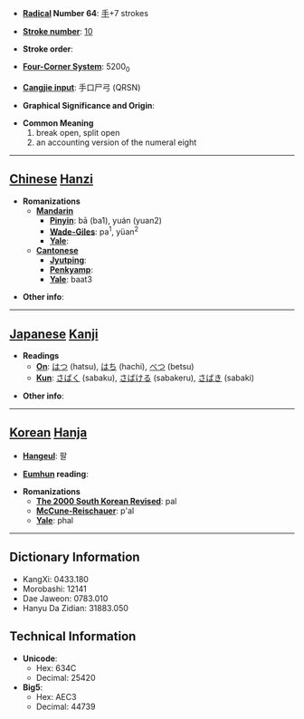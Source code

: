 * '''[[Wiktionary:Chinese radical index| Radical]] Number 64''': [[Wiktionary:Chinese radical index 手|手]]+7 strokes

* '''[[Wiktionary:Chinese total strokes index|Stroke number]]''': [[Wiktionary:Chinese total strokes index 10|10]]

* '''Stroke order''': 

* '''[[Wiktionary:Chinese four corner index|Four-Corner System]]''': 5200<sub>0</sub>

* '''[[Wiktionary:Chinese Cangjie index|Cangjie input]]''': 手口尸弓 (QRSN)

* '''Graphical Significance and Origin''': 

* '''Common Meaning'''
*#break open, split open
*# an accounting version of the numeral eight


----

== [[Chinese]] [[Hanzi]] ==

* '''Romanizations'''
** '''[[Mandarin]]'''
*** '''[[Pinyin]]''': bā (ba1), yuán (yuan2)
*** '''[[Wade-Giles]]''': pa<sup>1</sup>, yüan<sup>2</sup>
*** '''[[Yale]]''': 
** '''[[Cantonese]]'''
*** '''[[Jyutping]]''':
*** '''[[Penkyamp]]''': 
*** '''[[Yale]]''': baat3

* '''Other info''': 

----

== [[Japanese]] [[Kanji]] ==

* '''Readings'''
** '''[[On]]''': [[はつ]] (hatsu), [[はち]] (hachi), [[べつ]] (betsu)
** '''[[Kun]]''': [[さばく]] (sabaku), [[さばける]] (sabakeru), [[さばき]] (sabaki)

* '''Other info''':  

----

== [[Korean]] [[Hanja]] ==

* '''[[Hangeul]]''': 팔

* '''[[Eumhun]] reading''': 

* '''Romanizations'''
** '''[[The 2000 South Korean Revised Romanization|The 2000 South Korean Revised]]''': pal
** '''[[McCune-Reischauer]]''': p'al
** '''[[Yale]]''': phal

----

== Dictionary Information ==

* KangXi: 0433.180
* Morobashi: 12141
* Dae Jaweon: 0783.010
* Hanyu Da Zidian: 31883.050

== Technical Information ==

* '''Unicode''':
** Hex: 634C
** Decimal: 25420
* '''Big5''':
** Hex: AEC3
** Decimal: 44739